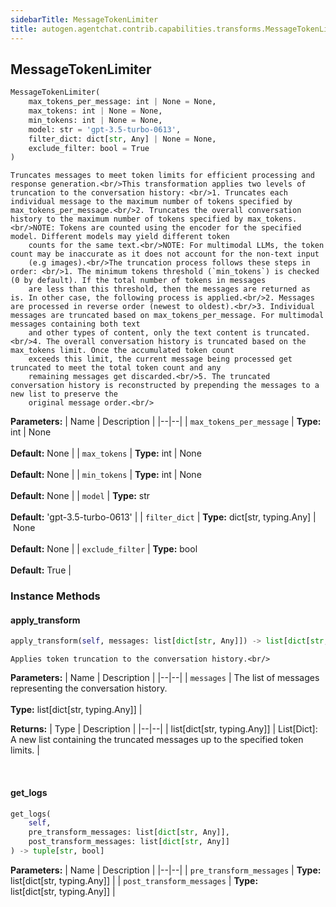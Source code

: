 ```yaml
---
sidebarTitle: MessageTokenLimiter
title: autogen.agentchat.contrib.capabilities.transforms.MessageTokenLimiter
---
```

<h2 id="autogen.agentchat.contrib.capabilities.transforms.MessageTokenLimiter" class="doc doc-heading">
    <code class="doc-symbol doc-symbol-heading doc-symbol-class"></code>
    <span class="doc doc-object-name doc-class-name">MessageTokenLimiter</span>
</h2>

```python
MessageTokenLimiter(
    max_tokens_per_message: int | None = None,
    max_tokens: int | None = None,
    min_tokens: int | None = None,
    model: str = 'gpt-3.5-turbo-0613',
    filter_dict: dict[str, Any] | None = None,
    exclude_filter: bool = True
)
```

    Truncates messages to meet token limits for efficient processing and response generation.<br/>This transformation applies two levels of truncation to the conversation history: <br/>1. Truncates each individual message to the maximum number of tokens specified by max_tokens_per_message.<br/>2. Truncates the overall conversation history to the maximum number of tokens specified by max_tokens.<br/>NOTE: Tokens are counted using the encoder for the specified model. Different models may yield different token
        counts for the same text.<br/>NOTE: For multimodal LLMs, the token count may be inaccurate as it does not account for the non-text input
        (e.g images).<br/>The truncation process follows these steps in order: <br/>1. The minimum tokens threshold (`min_tokens`) is checked (0 by default). If the total number of tokens in messages
        are less than this threshold, then the messages are returned as is. In other case, the following process is applied.<br/>2. Messages are processed in reverse order (newest to oldest).<br/>3. Individual messages are truncated based on max_tokens_per_message. For multimodal messages containing both text
        and other types of content, only the text content is truncated.<br/>4. The overall conversation history is truncated based on the max_tokens limit. Once the accumulated token count
        exceeds this limit, the current message being processed get truncated to meet the total token count and any
        remaining messages get discarded.<br/>5. The truncated conversation history is reconstructed by prepending the messages to a new list to preserve the
        original message order.<br/>

<b>Parameters:</b>
| Name | Description |
|--|--|
| `max_tokens_per_message` | **Type:** int \| None<br/><br/>**Default:** None |
| `max_tokens` | **Type:** int \| None<br/><br/>**Default:** None |
| `min_tokens` | **Type:** int \| None<br/><br/>**Default:** None |
| `model` | **Type:** str<br/><br/>**Default:** 'gpt-3.5-turbo-0613' |
| `filter_dict` | **Type:** dict[str, typing.Any] \| None<br/><br/>**Default:** None |
| `exclude_filter` | **Type:** bool<br/><br/>**Default:** True |

### Instance Methods

<code class="doc-symbol doc-symbol-heading doc-symbol-method"></code>
#### apply_transform

```python
apply_transform(self, messages: list[dict[str, Any]]) -> list[dict[str, Any]]
```

    Applies token truncation to the conversation history.<br/>

<b>Parameters:</b>
| Name | Description |
|--|--|
| `messages` | The list of messages representing the conversation history.<br/><br/>**Type:** list[dict[str, typing.Any]] |

<b>Returns:</b>
| Type | Description |
|--|--|
| list[dict[str, typing.Any]] | List[Dict]: A new list containing the truncated messages up to the specified token limits. |

<br />

<code class="doc-symbol doc-symbol-heading doc-symbol-method"></code>
#### get_logs

```python
get_logs(
    self,
    pre_transform_messages: list[dict[str, Any]],
    post_transform_messages: list[dict[str, Any]]
) -> tuple[str, bool]
```

    

<b>Parameters:</b>
| Name | Description |
|--|--|
| `pre_transform_messages` | **Type:** list[dict[str, typing.Any]] |
| `post_transform_messages` | **Type:** list[dict[str, typing.Any]] |

<br />